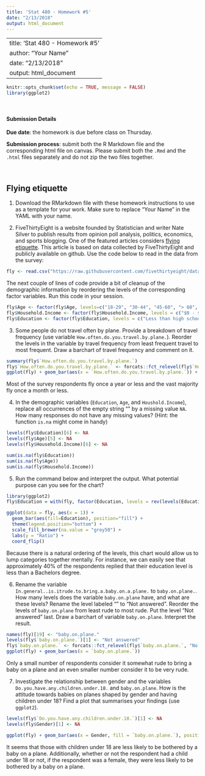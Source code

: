 ```yaml
---
title: 'Stat 480 - Homework #5'
date: "2/13/2018"
output: html_document
---
```

---
title: 'Stat 480 - Homework #5'
author: "Your Name"
date: "2/13/2018"
output: html_document
---

```r
knitr::opts_chunk$set(echo = TRUE, message = FALSE)
library(ggplot2)
```

<br/>

#### Submission Details

**Due date**: the homework is due before class on Thursday. 

**Submission process**: submit both the R Markdown file and the corresponding html file on canvas. Please submit both the `.Rmd` and the `.html` files separately and do not zip the two files together.

<br/>

## Flying etiquette

1. Download the RMarkdown file with these homework instructions to use as a template for your work. Make sure to replace "Your Name" in the YAML with your name.

2. FiveThirtyEight is a website founded by Statistician and writer Nate Silver to publish results from  opinion poll analysis, politics, economics, and sports blogging. One of the featured articles considers [flying etiquette](https://fivethirtyeight.com/features/airplane-etiquette-recline-seat/).  This article is based on data collected by FiveThirtyEight and publicly available on github. Use the code below to read in the data from the survey:

```r
fly <- read.csv("https://raw.githubusercontent.com/fivethirtyeight/data/master/flying-etiquette-survey/flying-etiquette.csv")
```

The next couple of lines of code provide a bit of cleanup of the demographic information by reordering the levels of the  corresponding factor variables. Run this code in your session.

```r
fly$Age <- factor(fly$Age, levels=c("18-29", "30-44", "45-60", "> 60", ""))
fly$Household.Income <- factor(fly$Household.Income, levels = c("$0 - $24,999","$25,000 - $49,999", "$50,000 - $99,999", "$100,000 - $149,999", "150000", ""))
fly$Education <- factor(fly$Education, levels = c("Less than high school degree", "High school degree", "Some college or Associate degree", "Bachelor degree",  "Graduate degree", ""))
```

3. Some people do not travel often by plane. Provide a breakdown of travel frequency (use variable `How.often.do.you.travel.by.plane.`). Reorder the levels in the variable by travel frequency from least frequent travel to most frequent. Draw a barchart of travel frequency and comment on it. 

```r
summary(fly$`How.often.do.you.travel.by.plane.`)
fly$`How.often.do.you.travel.by.plane.` <- forcats::fct_relevel(fly$`How.often.do.you.travel.by.plane.`, "Never", "Once a year or less", "Once a month or less", "A few times per month", "A few times per week", "Every day")
ggplot(fly) + geom_bar(aes(x = `How.often.do.you.travel.by.plane.`)) + coord_flip()
```

Most of the survey respondents fly once a year or less and the vast majority fly once a month or less.

4. In the demographic variables (`Education`, `Age`, and `Houshold.Income`), replace all occurrences of the empty string "" by a missing value `NA`. How many responses do not have any missing values? (Hint: the function `is.na` might come in handy)

```r
levels(fly$Education)[6] <- NA
levels(fly$Age)[5] <- NA
levels(fly$Household.Income)[6] <- NA

sum(is.na(fly$Education))
sum(is.na(fly$Age))
sum(is.na(fly$Household.Income))
```


5. Run the command below and interpret the output. What potential purpose can you see for the chart? 

```r
library(ggplot2)
fly$Education = with(fly, factor(Education, levels = rev(levels(Education))))

ggplot(data = fly, aes(x = 1)) + 
  geom_bar(aes(fill=Education), position="fill") +
  theme(legend.position="bottom") +
  scale_fill_brewer(na.value = "grey50") + 
  labs(y = "Ratio") +
  coord_flip()
```

Because there is a natural ordering of the levels, this chart would allow us to lump categories together mentally. For instance, we can easily see that approximately 40% of the respondents replied that their education level is less than a Bachelors degree. 


6. Rename the variable `In.general..is.itrude.to.bring.a.baby.on.a.plane.` to `baby.on.plane.`. How many levels does the variable `baby.on.plane` have, and what are these levels? Rename the level labeled "" to "Not answered". Reorder the levels of `baby.on.plane` from least rude to most rude. Put the level "Not answered" last. Draw a barchart of variable `baby.on.plane`.  Interpret the result.

```r
names(fly)[19] <- "baby.on.plane."
levels(fly$`baby.on.plane.`)[1] <- "Not answered"
fly$`baby.on.plane.` <- forcats::fct_relevel(fly$`baby.on.plane.`, "No, not at all rude", "Yes, somewhat rude", "Yes, very rude", "Not answered")
ggplot(fly) + geom_bar(aes(x = `baby.on.plane.`))
```

Only a small number of respondents consider it somewhat rude to bring a baby on a plane and an even smaller number consider it to be very rude. 

7. Investigate the relationship between gender and the variables `Do.you.have.any.children.under.18.` and `baby.on.plane`. How is the attitude towards babies on planes shaped by gender and having children under 18? Find a plot that summarises your findings (use `ggplot2`).

```r
levels(fly$`Do.you.have.any.children.under.18.`)[1] <- NA
levels(fly$Gender)[1] <- NA

ggplot(fly) + geom_bar(aes(x = Gender, fill = `baby.on.plane.`), position = "fill") + facet_grid(~`Do.you.have.any.children.under.18.`) 
```

It seems that those with children under 18 are less likely to be bothered by a baby on a plane. Additionally, whether or not the respondent had a child under 18 or not, if the respondent was a female, they were less likely to be bothered by a baby on a plane.
